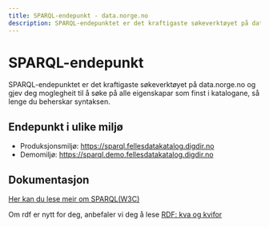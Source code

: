 ```yaml
---
title: SPARQL-endepunkt - data.norge.no
description: SPARQL-endepunktet er det kraftigaste søkeverktøyet på data.norge.no.
---
```


# SPARQL-endepunkt

<Ingress size='xs'>SPARQL-endepunktet er det kraftigaste søkeverktøyet på data.norge.no og gjev deg moglegheit til å søke på alle eigenskapar som finst i katalogane, så lenge du beherskar syntaksen.</Ingress>

## Endepunkt i ulike miljø

* Produksjonsmiljø: https://sparql.fellesdatakatalog.digdir.no
* Demomiljø:  https://sparql.demo.fellesdatakatalog.digdir.no

## Dokumentasjon

[Her kan du lese meir om SPARQL(W3C)](https://www.w3.org/TR/sparql11-overview/) 

Om rdf er nytt for deg, anbefaler vi deg å lese [RDF: kva og kvifor](/docs/user-guide/sharing-data/rdf)